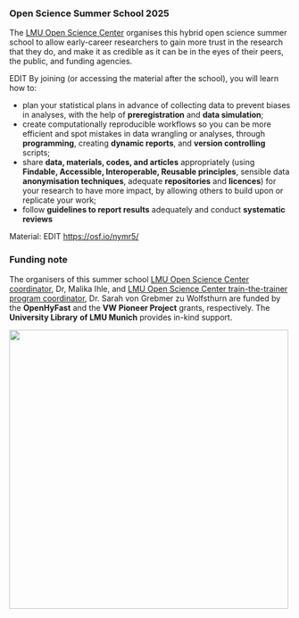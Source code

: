 ### Open Science Summer School 2025

The [LMU Open Science Center](https://www.osc.uni-muenchen.de/index.html) organises this hybrid open science summer school to allow early-career researchers to gain more trust in the research that they do, and make it as credible as it can be in the eyes of their peers, the public, and funding agencies.

EDIT By joining (or accessing the material after the school), you will learn how to:

-   plan your statistical plans in advance of collecting data to prevent biases in analyses, with the help of **preregistration** and **data simulation**;
-   create computationally reproducible workflows so you can be more efficient and spot mistakes in data wrangling or analyses, through **programming**, creating **dynamic reports**, and **version controlling** scripts;
-   share **data, materials, codes, and articles** appropriately (using **Findable, Accessible, Interoperable, Reusable principles**, sensible data **anonymisation techniques**, adequate **repositories** and **licences**) for your research to have more impact, by allowing others to build upon or replicate your work;
-   follow **guidelines to report results** adequately and conduct **systematic reviews**

Material: EDIT <https://osf.io/nymr5/>

### Funding note

The organisers of this summer school [LMU Open Science Center coordinator](https://www.osc.uni-muenchen.de/about_us/coordinator/index.html), Dr, Malika Ihle, and [LMU Open Science Center train-the-trainer program coordinator](https://www.osc.uni-muenchen.de/members/individual_members/lmu-members/wolfsthurn/index.html), Dr. Sarah von Grebmer zu Wolfsthurn are funded by the **OpenHyFast** and the **VW Pioneer Project** grants, respectively. The **University Library** **of LMU Munich** provides in-kind support.

![](img/OSC-LMU-UB.png){fig-alt="OSC, LMU and UB logos" fig-align="center" width="500"}
